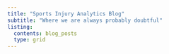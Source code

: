 ```yaml
---
title: "Sports Injury Analytics Blog"
subtitle: "Where we are always probably doubtful"
listing:
  contents: blog_posts
  type: grid
---
```


